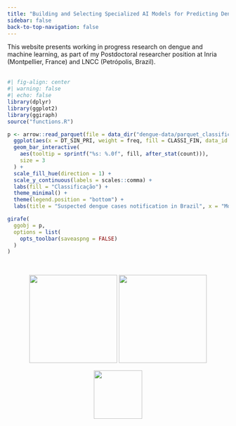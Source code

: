 ```yaml
---
title: "Building and Selecting Specialized AI Models for Predicting Dengue Disease"
sidebar: false
back-to-top-navigation: false
---
```


This website presents working in progress research on dengue and machine learning, as part of my Postdoctoral researcher position at Inria (Montpellier, France) and LNCC (Petrópolis, Brazil).\
\

```r
#| fig-align: center
#| warning: false
#| echo: false
library(dplyr)
library(ggplot2)
library(ggiraph)
source("functions.R")

p <- arrow::read_parquet(file = data_dir("dengue-data/parquet_classification/dengue_cases_classification.parquet")) %>%
  ggplot(aes(x = DT_SIN_PRI, weight = freq, fill = CLASSI_FIN, data_id = CLASSI_FIN)) +
  geom_bar_interactive(
    aes(tooltip = sprintf("%s: %.0f", fill, after_stat(count))),
    size = 3
  ) +
  scale_fill_hue(direction = 1) +
  scale_y_continuous(labels = scales::comma) +
  labs(fill = "Classificação") +
  theme_minimal() +
  theme(legend.position = "bottom") +
  labs(title = "Suspected dengue cases notification in Brazil", x = "Month of first symptom's onset", y = "Records", fill = "Classification")

girafe(
  ggobj = p,
  options = list(
    opts_toolbar(saveaspng = FALSE)
  )
)
```

\

::: {style="text-align: center;"}
[![](images/inr_logo_rouge.png){width="200"}](https://www.inria.fr) [![](images/MARCACOMPLETA_LNCC_HORIZONTAL_FINAL_PNG_azul.png){width="200"}](https://www.gov.br/lncc)
:::

::: {style="text-align: center"}
[![](images/logo-pcdas.png){width="110"}](https://pcdas.icict.fiocruz.br/)
:::

